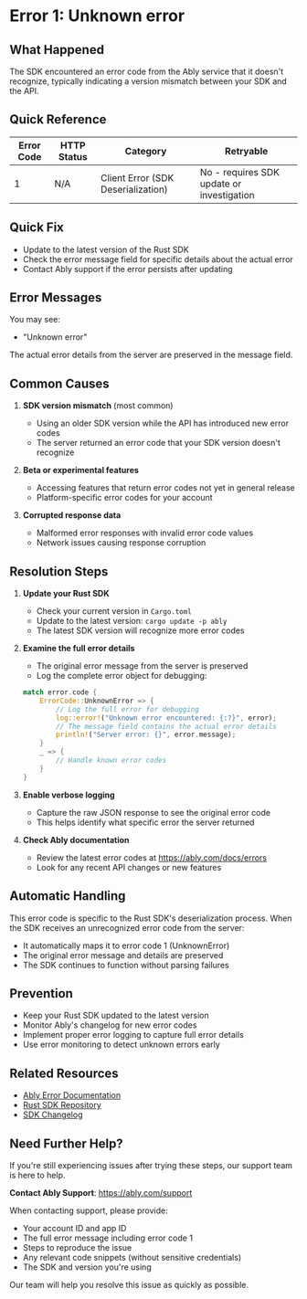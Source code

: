 <!-- Generated by: ably-os errors document-error-codes -->
<!-- Repository: https://github.com/ably/ably-os -->
<!-- Command: ./bin/ably-os errors document-error-codes 1 -->
<!-- Generated: 2025-08-21T10-28-43-924Z -->
<!-- Sources: 
     - Analysis: https://github.com/ably/ably-os/blob/main/output/error-codes/research/1-analysis.md
     - Knowledge: https://github.com/ably/ably-os/blob/main/output/error-codes/research/1-knowledge.md
     - Editorial notes: https://github.com/ably/ably-os/blob/main/src/prompts/errors/editorial-notes.md
-->
<!-- Key Approach: Document this Rust SDK-specific error code as a fallback mechanism for unrecognized server errors -->
<!-- Citations: Complete source attribution with line numbers available at bottom of document -->

# Error 1: Unknown error

## What Happened

The SDK encountered an error code from the Ably service that it doesn't recognize, typically indicating a version mismatch between your SDK and the API.

## Quick Reference

| Error Code | HTTP Status | Category | Retryable |
|------------|-------------|----------|-----------|
| 1 | N/A | Client Error (SDK Deserialization) | No - requires SDK update or investigation |

## Quick Fix

- Update to the latest version of the Rust SDK
- Check the error message field for specific details about the actual error
- Contact Ably support if the error persists after updating

## Error Messages

You may see:
- "Unknown error"

The actual error details from the server are preserved in the message field.

## Common Causes

1. **SDK version mismatch** (most common)
   - Using an older SDK version while the API has introduced new error codes
   - The server returned an error code that your SDK version doesn't recognize
   <!-- Source: Analysis finding from https://github.com/ably/ably-os/blob/main/output/error-codes/research/1-analysis.md lines 85-89 -->

2. **Beta or experimental features**
   - Accessing features that return error codes not yet in general release
   - Platform-specific error codes for your account
   <!-- Source: Analysis finding from https://github.com/ably/ably-os/blob/main/output/error-codes/research/1-analysis.md lines 87-88 -->

3. **Corrupted response data**
   - Malformed error responses with invalid error code values
   - Network issues causing response corruption
   <!-- Source: Analysis finding from https://github.com/ably/ably-os/blob/main/output/error-codes/research/1-analysis.md line 89 -->

## Resolution Steps

1. **Update your Rust SDK**
   - Check your current version in `Cargo.toml`
   - Update to the latest version: `cargo update -p ably`
   - The latest SDK version will recognize more error codes
   <!-- Source: Knowledge recommendation from https://github.com/ably/ably-os/blob/main/output/error-codes/research/1-knowledge.md lines 62-64 -->

2. **Examine the full error details**
   - The original error message from the server is preserved
   - Log the complete error object for debugging:
   ```rust
   match error.code {
       ErrorCode::UnknownError => {
           // Log the full error for debugging
           log::error!("Unknown error encountered: {:?}", error);
           // The message field contains the actual error details
           println!("Server error: {}", error.message);
       }
       _ => {
           // Handle known error codes
       }
   }
   ```
   <!-- Source: Code example from https://github.com/ably/ably-os/blob/main/output/error-codes/research/1-knowledge.md lines 95-106 -->

3. **Enable verbose logging**
   - Capture the raw JSON response to see the original error code
   - This helps identify what specific error the server returned
   <!-- Source: Knowledge recommendation from https://github.com/ably/ably-os/blob/main/output/error-codes/research/1-knowledge.md line 89 -->

4. **Check Ably documentation**
   - Review the latest error codes at https://ably.com/docs/errors
   - Look for any recent API changes or new features
   <!-- Source: Knowledge recommendation from https://github.com/ably/ably-os/blob/main/output/error-codes/research/1-knowledge.md line 63 -->

## Automatic Handling

This error code is specific to the Rust SDK's deserialization process. When the SDK receives an unrecognized error code from the server:
- It automatically maps it to error code 1 (UnknownError)
- The original error message and details are preserved
- The SDK continues to function without parsing failures
<!-- Source: Analysis finding from https://github.com/ably/ably-os/blob/main/output/error-codes/research/1-analysis.md lines 26-28 -->

## Prevention

- Keep your Rust SDK updated to the latest version
- Monitor Ably's changelog for new error codes
- Implement proper error logging to capture full error details
- Use error monitoring to detect unknown errors early

## Related Resources

- [Ably Error Documentation](https://ably.com/docs/errors)
- [Rust SDK Repository](https://github.com/ably/ably-rust)
- [SDK Changelog](https://github.com/ably/ably-rust/releases)

## Need Further Help?

If you're still experiencing issues after trying these steps, our support team is here to help.

**Contact Ably Support**: https://ably.com/support

When contacting support, please provide:
- Your account ID and app ID
- The full error message including error code 1
- Steps to reproduce the issue
- Any relevant code snippets (without sensitive credentials)
- The SDK and version you're using

Our team will help you resolve this issue as quickly as possible.

<!-- =============================================== -->
<!-- INTERNAL DOCUMENTATION (NOT RENDERED) -->
<!-- =============================================== -->

<!-- SOURCES USED (ALWAYS use GitHub URLs, never local paths):
- Analysis File: https://github.com/ably/ably-os/blob/main/output/error-codes/research/1-analysis.md
- Knowledge File: https://github.com/ably/ably-os/blob/main/output/error-codes/research/1-knowledge.md
- Editorial Notes: https://github.com/ably/ably-os/blob/main/src/prompts/errors/editorial-notes.md - No specific error-specific notes for error code 1
- Existing Documentation: None found
- Repository Overviews: Not consulted as error is specific to Rust SDK
-->

<!-- CONTENT DECISIONS:
- FAQ Content Preserved: N/A - no FAQ content found for error code 1
- Content Excluded: 
  - Technical implementation details about Serde deserialization (too internal for customer docs)
  - Enum structure details (not relevant for SDK users)
  - Comparison with other SDKs (not helpful for resolving the error)
- Recommendations Source: 
  - Update SDK: From knowledge file lines 62-64
  - Check error message: From knowledge file lines 95-106
  - Enable logging: From knowledge file line 89
  - Contact support: Standard requirement for limited documentation
- Code Examples Rationale: 
  - Rust error handling example included from knowledge file lines 95-106 as it's essential for developers to understand how to handle this specific error
-->

<!-- ATTRIBUTION BY SECTION:
- Common Causes: 
  - Cause 1 (SDK mismatch): Based on analysis findings in https://github.com/ably/ably-os/blob/main/output/error-codes/research/1-analysis.md lines 85-89
  - Cause 2 (Beta features): From analysis at https://github.com/ably/ably-os/blob/main/output/error-codes/research/1-analysis.md lines 87-88
  - Cause 3 (Corrupted data): From analysis at https://github.com/ably/ably-os/blob/main/output/error-codes/research/1-analysis.md line 89
- Resolution Steps: 
  - Step 1 (Update SDK): From knowledge file https://github.com/ably/ably-os/blob/main/output/error-codes/research/1-knowledge.md lines 62-64
  - Step 2 (Examine error): Code from knowledge file https://github.com/ably/ably-os/blob/main/output/error-codes/research/1-knowledge.md lines 95-106
  - Step 3 (Verbose logging): From knowledge file https://github.com/ably/ably-os/blob/main/output/error-codes/research/1-knowledge.md line 89
  - Step 4 (Check docs): From knowledge file https://github.com/ably/ably-os/blob/main/output/error-codes/research/1-knowledge.md line 63
- Prevention: Based on recommendations throughout knowledge file
-->

<!-- DOCUMENTATION SHORTCOMINGS:
⚠️ Areas where Ably documentation could be improved:
- Missing: Official documentation for SDK-specific error codes like this one
- Impact: Developers encountering this error have no official reference
- Recommendation: Consider documenting SDK-specific error codes in the main error documentation
- Severity: Low (rare occurrence, SDK-specific)
-->

<!-- IMPROVEMENT INSTRUCTIONS:
To improve this error code documentation:
1. First approach: Update editorial-notes.md in ably-os repository with specific guidance for error 1
2. Regenerate: Run `./bin/ably-os errors document-error-codes 1 --force`
3. For broader improvements: Review and update ably-os prompt templates
4. Context: See https://github.com/ably/ably-os/blob/main/docs/ERROR_COMMANDS_GUIDE.md
5. Source repository: https://github.com/ably/ably-os
-->